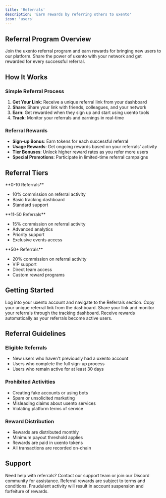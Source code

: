```yaml
---
title: 'Referrals'
description: 'Earn rewards by referring others to uxento'
icon: 'users'
---
```


## Referral Program Overview

Join the uxento referral program and earn rewards for bringing new users to our platform. Share the power of uxento with your network and get rewarded for every successful referral.

## How It Works

### Simple Referral Process
1. **Get Your Link**: Receive a unique referral link from your dashboard
2. **Share**: Share your link with friends, colleagues, and your network
3. **Earn**: Get rewarded when they sign up and start using uxento tools
4. **Track**: Monitor your referrals and earnings in real-time

### Referral Rewards
- **Sign-up Bonus**: Earn tokens for each successful referral
- **Usage Rewards**: Get ongoing rewards based on your referrals' activity
- **Tier Bonuses**: Unlock higher reward rates as you refer more users
- **Special Promotions**: Participate in limited-time referral campaigns

## Referral Tiers

<CardGroup cols={3}>
<Card title="Bronze Tier" icon="medal">
  **0-10 Referrals**
  
  - 10% commission on referral activity
  - Basic tracking dashboard
  - Standard support
</Card>

<Card title="Silver Tier" icon="medal">
  **11-50 Referrals**
  
  - 15% commission on referral activity
  - Advanced analytics
  - Priority support
  - Exclusive events access
</Card>

<Card title="Gold Tier" icon="medal">
  **50+ Referrals**
  
  - 20% commission on referral activity
  - VIP support
  - Direct team access
  - Custom reward programs
</Card>
</CardGroup>

## Getting Started

<Steps>
<Step title="Access Referral Dashboard">
Log into your uxento account and navigate to the Referrals section.
</Step>

<Step title="Get Your Link">
Copy your unique referral link from the dashboard.
</Step>

<Step title="Share & Track">
Share your link and monitor your referrals through the tracking dashboard.
</Step>

<Step title="Earn Rewards">
Receive rewards automatically as your referrals become active users.
</Step>
</Steps>

## Referral Guidelines

### Eligible Referrals
- New users who haven't previously had a uxento account
- Users who complete the full sign-up process
- Users who remain active for at least 30 days

### Prohibited Activities
- Creating fake accounts or using bots
- Spam or unsolicited marketing
- Misleading claims about uxento services
- Violating platform terms of service

### Reward Distribution
- Rewards are distributed monthly
- Minimum payout threshold applies
- Rewards are paid in uxento tokens
- All transactions are recorded on-chain

## Support

<Info>
Need help with referrals? Contact our support team or join our Discord community for assistance.
</Info>

<Warning>
Referral rewards are subject to terms and conditions. Fraudulent activity will result in account suspension and forfeiture of rewards.
</Warning>
